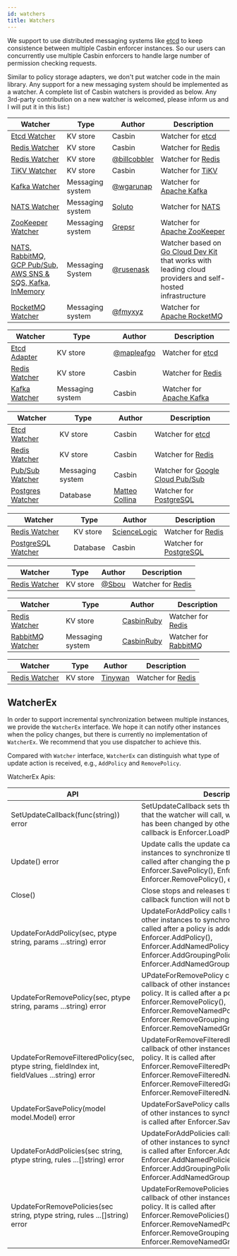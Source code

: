 ```yaml
---
id: watchers
title: Watchers
---
```



We support to use distributed messaging systems like [etcd](https://github.com/coreos/etcd) to keep consistence between multiple Casbin enforcer instances. So our users can concurrently use multiple Casbin enforcers to handle large number of permission checking requests.

Similar to policy storage adapters, we don't put watcher code in the main library. Any support for a new messaging system should be implemented as a watcher. A complete list of Casbin watchers is provided as below. Any 3rd-party contribution on a new watcher is welcomed, please inform us and I will put it in this list:)

<Tabs>

<TabItem value="Go" label="Go" default>

Watcher | Type | Author | Description
----|------|----|----
[Etcd Watcher](https://github.com/casbin/etcd-watcher) | KV store | Casbin | Watcher for [etcd](https://github.com/coreos/etcd)
[Redis Watcher](https://github.com/casbin/redis-watcher) | KV store | Casbin | Watcher for [Redis](http://redis.io/)
[Redis Watcher](https://github.com/billcobbler/casbin-redis-watcher) | KV store | [@billcobbler](https://github.com/billcobbler) | Watcher for [Redis](http://redis.io/)
[TiKV Watcher](https://github.com/casbin/tikv-watcher) | KV store | Casbin | Watcher for [TiKV](https://github.com/tikv/tikv)
[Kafka Watcher](https://github.com/wgarunap/casbin-kafka-watcher) | Messaging system | [@wgarunap](https://github.com/wgarunap) | Watcher for [Apache Kafka](https://kafka.apache.org/)
[NATS Watcher](https://github.com/Soluto/casbin-nats-watcher) | Messaging system | [Soluto](https://github.com/Soluto) | Watcher for [NATS](https://nats.io/)
[ZooKeeper Watcher](https://github.com/grepsr/casbin-zk-watcher) | Messaging system | [Grepsr](https://github.com/grepsr) | Watcher for [Apache ZooKeeper](https://zookeeper.apache.org/)
[NATS, RabbitMQ, GCP Pub/Sub, AWS SNS & SQS, Kafka, InMemory](https://github.com/rusenask/casbin-go-cloud-watcher) | Messaging System | [@rusenask](https://github.com/rusenask/) | Watcher based on [Go Cloud Dev Kit](https://gocloud.dev/) that works with leading cloud providers and self-hosted infrastructure |
[RocketMQ Watcher](https://github.com/fmyxyz/casbin-rocketmq-watcher) | Messaging system | [@fmyxyz](https://github.com/fmyxyz) | Watcher for [Apache RocketMQ](https://rocketmq.apache.org/)

</TabItem>

<TabItem value="Java" label="Java">

Watcher | Type | Author | Description
----|------|----|----
[Etcd Adapter](https://github.com/mapleafgo/jcasbin-extra) | KV store | [@mapleafgo](https://github.com/mapleafgo) | Watcher for [etcd](https://github.com/coreos/etcd)
[Redis Watcher](https://github.com/jcasbin/redis-watcher) | KV store | Casbin | Watcher for [Redis](http://redis.io/)
[Kafka Watcher](https://github.com/jcasbin/kafka-watcher) | Messaging system | Casbin | Watcher for [Apache Kafka](https://kafka.apache.org/)

</TabItem>

<TabItem value="Node.js" label="Node.js">

Watcher | Type | Author | Description
----|------|----|----
[Etcd Watcher](https://github.com/node-casbin/etcd-watcher) | KV store | Casbin | Watcher for [etcd](https://github.com/coreos/etcd)
[Redis Watcher](https://github.com/node-casbin/redis-watcher) | KV store | Casbin | Watcher for [Redis](http://redis.io/)
[Pub/Sub Watcher](https://github.com/node-casbin/pubsub-watcher) | Messaging system | Casbin | Watcher for [Google Cloud Pub/Sub](https://cloud.google.com/pubsub/docs)
[Postgres Watcher](https://github.com/mcollina/casbin-pg-watcher) | Database | [Matteo Collina](https://github.com/mcollina/) | Watcher for [PostgreSQL](https://www.postgresql.org/)

</TabItem>

<TabItem value="Python" label="Python">

Watcher | Type | Author | Description
----|------|----|----
[Redis Watcher](https://github.com/ScienceLogic/flask-casbin-redis-watcher) | KV store | [ScienceLogic](https://github.com/ScienceLogic) | Watcher for [Redis](http://redis.io/)
[PostgreSQL Watcher](https://github.com/pycasbin/postgresql-watcher) | Database | Casbin| Watcher for [PostgreSQL](https://www.postgresql.org/)

</TabItem>

<TabItem value=".NET" label=".NET">

Watcher | Type | Author | Description
----|------|----|----
[Redis Watcher](https://github.com/Sbou/Casbin.NET-Redis-Watcher) | KV store | [@Sbou](https://github.com/Sbou) | Watcher for [Redis](http://redis.io/)

</TabItem>

<TabItem value="Ruby" label="Ruby">

Watcher | Type | Author | Description
----|------|----|----
[Redis Watcher](https://github.com/CasbinRuby/casbin-ruby-redis-watcher) | KV store | [CasbinRuby](https://github.com/CasbinRuby) | Watcher for [Redis](http://redis.io/)
[RabbitMQ Watcher](https://github.com/CasbinRuby/casbin-ruby-rabbitmq-watcher) | Messaging system | [CasbinRuby](https://github.com/CasbinRuby) | Watcher for [RabbitMQ](https://www.rabbitmq.com/)

</TabItem>

<TabItem value="PHP" label="PHP">

Watcher | Type | Author | Description
----|------|----|----
[Redis Watcher](https://github.com/Tinywan/casbin) | KV store | [Tinywan](https://github.com/Tinywan) | Watcher for [Redis](http://redis.io/)

</TabItem>

</Tabs>

## WatcherEx

In order to support incremental synchronization between multiple instances, we provide the `WatcherEx` interface. We hope it can notify other instances when the policy changes, but there is currently no implementation of `WatcherEx`. We recommend that you use dispatcher to achieve this. 

Compared with `Watcher` interface, `WatcherEx` can distinguish what type of update action is received, e.g., `AddPolicy` and `RemovePolicy`. 

WatcherEx Apis:

API | Description
----|------
| SetUpdateCallback(func(string)) error | SetUpdateCallback sets the callback function that the watcher will call, when the policy in DB has been changed by other instances. A classic callback is Enforcer.LoadPolicy(). |
| Update() error | Update calls the update callback of other instances to synchronize their policy. It is usually called after changing the policy in DB, like Enforcer.SavePolicy(), Enforcer.AddPolicy(), Enforcer.RemovePolicy(), etc. |
| Close() | Close stops and releases the watcher, the callback function will not be called any more. |
| UpdateForAddPolicy(sec, ptype string, params ...string) error | UpdateForAddPolicy calls the update callback of other instances to synchronize their policy. It is called after a policy is added via Enforcer.AddPolicy(), Enforcer.AddNamedPolicy(), Enforcer.AddGroupingPolicy() and Enforcer.AddNamedGroupingPolicy(). |
| UpdateForRemovePolicy(sec, ptype string, params ...string) error | UPdateForRemovePolicy calls the update callback of other instances to synchronize their policy. It is called after a policy is removed by Enforcer.RemovePolicy(), Enforcer.RemoveNamedPolicy(), Enforcer.RemoveGroupingPolicy() and Enforcer.RemoveNamedGroupingPolicy(). |
| UpdateForRemoveFilteredPolicy(sec, ptype string, fieldIndex int, fieldValues ...string) error | UpdateForRemoveFilteredPolicy calls the update callback of other instances to synchronize their policy. It is called after Enforcer.RemoveFilteredPolicy(), Enforcer.RemoveFilteredNamedPolicy(), Enforcer.RemoveFilteredGroupingPolicy() and Enforcer.RemoveFilteredNamedGroupingPolicy(). |
| UpdateForSavePolicy(model model.Model) error | UpdateForSavePolicy calls the update callback of other instances to synchronize their policy. It is called after Enforcer.SavePolicy() |
| UpdateForAddPolicies(sec string, ptype string, rules ...[]string) error | UpdateForAddPolicies calls the update callback of other instances to synchronize their policy. It is called after Enforcer.AddPolicies(), Enforcer.AddNamedPolicies(), Enforcer.AddGroupingPolicies() and Enforcer.AddNamedGroupingPolicies(). |
| UpdateForRemovePolicies(sec string, ptype string, rules ...[]string) error | UpdateForRemovePolicies calls the update callback of other instances to synchronize their policy. It is called after  Enforcer.RemovePolicies(), Enforcer.RemoveNamedPolicies(), Enforcer.RemoveGroupingPolicies() and Enforcer.RemoveNamedGroupingPolicies(). |
